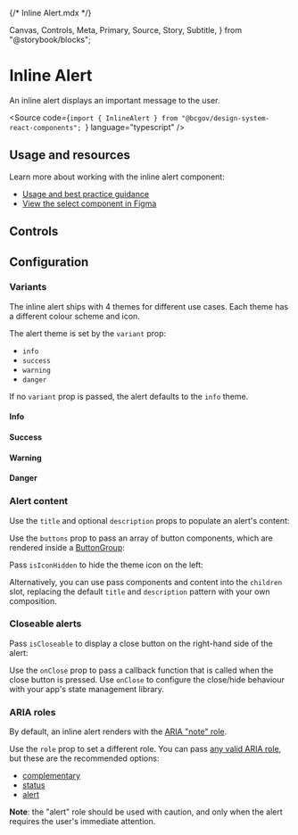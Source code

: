 {/* Inline Alert.mdx */}

  Canvas,
  Controls,
  Meta,
  Primary,
  Source,
  Story,
  Subtitle,
} from "@storybook/blocks";


<Meta of={InlineAlertStories} />

# Inline Alert

<Subtitle>An inline alert displays an important message to the user.</Subtitle>

<Source
  code={`import { InlineAlert } from "@bcgov/design-system-react-components"; `}
  language="typescript"
/>

## Usage and resources

Learn more about working with the inline alert component:

- [Usage and best practice guidance]()
- [View the select component in Figma](https://www2.gov.bc.ca/gov/content?id=8E36BE1D10E04A17B0CD4D913FA7AC43#designers)

## Controls

<Primary of={InlineAlertStories} />
<Controls of={InlineAlertStories.InlineAlertTemplate} />

## Configuration

### Variants

The inline alert ships with 4 themes for different use cases. Each theme has a different colour scheme and icon.

The alert theme is set by the `variant` prop:

- `info`
- `success`
- `warning`
- `danger`

If no `variant` prop is passed, the alert defaults to the `info` theme.

#### Info

<Canvas of={InlineAlertStories.InfoAlert} />

#### Success

<Canvas of={InlineAlertStories.SuccessAlert} />

#### Warning

<Canvas of={InlineAlertStories.WarningAlert} />

#### Danger

<Canvas of={InlineAlertStories.DangerAlert} />

### Alert content

Use the `title` and optional `description` props to populate an alert's content:

<Canvas of={InlineAlertStories.InlineAlertTemplate} />

Use the `buttons` prop to pass an array of button components, which are rendered inside a [ButtonGroup](/docs/components-button-button-group--docs):

<Canvas of={InlineAlertStories.AlertWithButtons} />

Pass `isIconHidden` to hide the theme icon on the left:

<Canvas of={InlineAlertStories.InlineAlertWithoutIcon} />

Alternatively, you can use pass components and content into the `children` slot, replacing the default `title` and `description` pattern with your own composition.

### Closeable alerts

Pass `isCloseable` to display a close button on the right-hand side of the alert:

<Canvas of={InlineAlertStories.CloseableAlert} />

Use the `onClose` prop to pass a callback function that is called when the close button is pressed. Use `onClose` to configure the close/hide behaviour with your app's state management library.

### ARIA roles

By default, an inline alert renders with the [ARIA "note" role](https://developer.mozilla.org/en-US/docs/Web/Accessibility/ARIA/Roles/note_role).

Use the `role` prop to set a different role. You can pass [any valid ARIA role](https://developer.mozilla.org/en-US/docs/Web/Accessibility/ARIA/Roles), but these are the recommended options:

- [complementary](https://developer.mozilla.org/en-US/docs/Web/Accessibility/ARIA/Roles/complementary_role)
- [status](https://developer.mozilla.org/en-US/docs/Web/Accessibility/ARIA/Roles/status_role)
- [alert](https://developer.mozilla.org/en-US/docs/Web/Accessibility/ARIA/Roles/alert_role)

**Note**: the "alert" role should be used with caution, and only when the alert requires the user's immediate attention.
